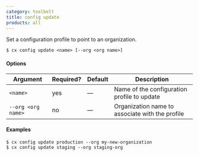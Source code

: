 ```yaml
---
category: toolbelt
title: config update
products: all
---
```


Set a configuration profile to point to an organization.

```shell
$ cx config update <name> [--org <org name>]
```

#### Options

| Argument | Required? | Default | Description |
|  ---  |  ---  |  ---  |  ---  |
| `<name>` | yes | — | Name of the configuration profile to update |
| `--org <org name>` | no | — | Organization name to associate with the profile |

#### Examples

```shell
$ cx config update production --org my-new-organization
$ cx config update staging --org staging-org
```